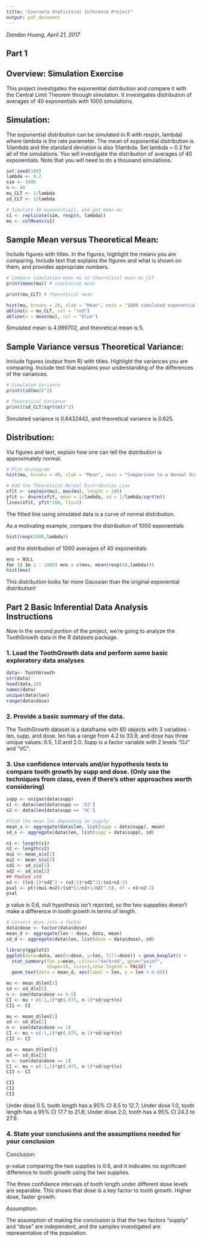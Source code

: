 ```yaml
---
title: "Coursera Statistical Inference Project"
output: pdf_document
---
```

*Dandan Huang, April 21, 2017*

## Part 1

## Overview: Simulation Exercise

This project investigates the exponential distribution and compare it with the Central Limit Theorem through simulation. It investigates distribution of averages of 40 exponentials with 1000 simulations.

## Simulation:

The exponential distribution can be simulated in R with rexp(n, lambda) where lambda is the rate parameter. The mean of exponential distribution is 1/lambda and the standard deviation is also 1/lambda. Set lambda = 0.2 for all of the simulations. You will investigate the distribution of averages of 40 exponentials. Note that you will need to do a thousand simulations.

```r
set.seed(100)
lambda <- 0.2
sim <- 1000
n <- 40
mu_CLT <- 1/lambda
sd_CLT <- 1/lambda

# Simulate 40 exponentials, and get mean mu
s1 <- replicate(sim, rexp(n, lambda))
mu <- colMeans(s1)

```

## Sample Mean versus Theoretical Mean: 

Include figures with titles. In the figures, highlight the means you are comparing. Include text that explains the figures and what is shown on them, and provides appropriate numbers.

```r

# Compare simulation mean mu to theoretical mean mu_CLT
print(mean(mu)) # simulation mean

print(mu_CLT) # theoretical mean

hist(mu, breaks = 20, xlab = "Mean", main = "1000 simulated exponential means", col = "green")
abline(v = mu_CLT, col = "red")
abline(v = mean(mu), col = "blue")  
```

Simulated mean is 4.999702, and theoretical mean is 5.

## Sample Variance versus Theoretical Variance: 

Include figures (output from R) with titles. Highlight the variances you are comparing. Include text that explains your understanding of the differences of the variances.

```r
# Simulated Variance
print((sd(mu))^2)

# Theoretical Variance
print((sd_CLT/sqrt(n))^2)  
```
Simulated variance is 0.6432442, and theoretical variance is 0.625.


## Distribution: 

Via figures and text, explain how one can tell the distribution is approximately normal.

```r
# Plot Histogram
hist(mu, breaks = 40, xlab = "Mean", main = "Comparison to a Normal Distribution", col = "green")

# Add the Theoretical Normal Distribution Line
xfit <- seq(min(mu), max(mu), length = 100) 
yfit <- dnorm(xfit, mean = 1/lambda, sd = 1/lambda/sqrt(n))
lines(xfit, yfit*100, lty=2)
```

The fitted line using simulated data is a curve of normal distribution. 


As a motivating example, compare the distribution of 1000 exponentials
```r
hist(rexp(1000,lambda))
```

and the distribution of 1000 averages of 40 exponentials
```r
mns = NULL
for (i in 1 : 1000) mns = c(mns, mean(rexp(40,lambda)))
hist(mns)
```

This distribution looks far more Gaussian than the original exponential distribution!

## Part 2 Basic Inferential Data Analysis Instructions

Now in the second portion of the project, we're going to analyze the ToothGrowth data in the R datasets package.

### 1. Load the ToothGrowth data and perform some basic exploratory data analyses

```r
data<- ToothGrowth
str(data)
head(data,10)
names(data)
unique(data$len)
range(data$dose)
```

### 2. Provide a basic summary of the data.

The ToothGrowth dataset is a dataframe with 60 objects with 3 variables - len, supp, and dose. len has a range from 4.2 to 33.9, and dose has three unique values: 0.5, 1.0 and 2.0. Supp is a factor variable with 2 levels "OJ" and "VC".

### 3. Use confidence intervals and/or hypothesis tests to compare tooth growth by supp and dose. (Only use the techniques from class, even if there's other approaches worth considering)

```r
supp <- unique(data$supp)
s1 <- data$len[data$supp == 'OJ']
s2 <- data$len[data$supp == 'VC']

#find the mean len depending on supply
mean_s <- aggregate(data$len, list(supp = data$supp), mean)
sd_s <- aggregate(data$len, list(supp = data$supp), sd)

n1 <- length(s1)
n2 <- length(s2)
mu1 <- mean_s$x[1]
mu2 <- mean_s$x[2]
sd1 <- sd_s$x[1]
sd2 <- sd_s$x[2]
## Pooled std
sd <- ((n1-1)*sd2^2 + (n2-1)*sd1^2)/(n1+n2-2)
pval <- pt((mu1-mu2)/(sd*(1/n1+1/n2)^.5), df = n1+n2-2)
pval
```

p value is 0.6, null hypothesis isn't rejected, so the two suppplies doesn't make a difference in tooth growth in terms of length.

```r
# Convert dose into a factor
data$dose <- factor(data$dose)
mean_d <- aggregate(len ~ dose, data, mean)
sd_d <- aggregate(data$len, list(dose = data$dose), sd)

library(ggplot2)
ggplot(data=data, aes(x=dose, y=len, fill=dose)) + geom_boxplot() +
  stat_summary(fun.y=mean, colour="darkred", geom="point", 
               shape=18, size=3,show.legend = FALSE) + 
  geom_text(data = mean_d, aes(label = len, y = len + 0.08))
```

```r
mu <- mean_d$len[1]
sd <- sd_d$x[1]
n <- sum(data$dose == 0.5)
CI <- mu + c(-1,1)*qt(.975, n-1)*sd/sqrt(n)
CI1 <- CI

mu <- mean_d$len[2]
sd <- sd_d$x[2]
n <- sum(data$dose == 1)
CI <- mu + c(-1,1)*qt(.975, n-1)*sd/sqrt(n)
CI2 <- CI

mu <- mean_d$len[3]
sd <- sd_d$x[3]
n <- sum(data$dose == 2)
CI <- mu + c(-1,1)*qt(.975, n-1)*sd/sqrt(n)
CI3 <- CI

CI1
CI2
CI3
```

Under dose 0.5, tooth length has a 95% CI 8.5 to 12.7; 
Under dose 1.0, tooth length has a 95% CI 17.7 to 21.8; 
Under dose 2.0, tooth has a 95% CI 24.3 to 27.9. 

### 4. State your conclusions and the assumptions needed for your conclusion

Conclusion:

p-value comparing the two supplies is 0.6, and it indicates no significant difference to tooth growth using the two supplies.

The three confidence intervals of tooth length under different dose levels are separable. This shows that dose is a key factor to tooth growth. Higher dose, faster growth.

Assumption:

The assumption of making the conclusion is that the two factors "supply" and "dose" are independent, and the samples investigated are representative of the population. 


